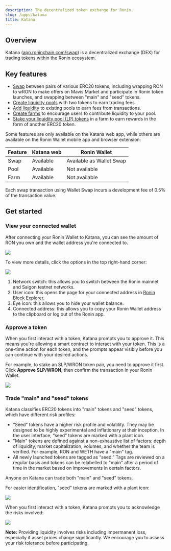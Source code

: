 ```yaml
---
description: The decentralized token exchange for Ronin.
slug: /apps/katana
title: Katana
---
```



## Overview

Katana ([app.roninchain.com/swap](https://app.roninchain.com/swap)) is a decentralized exchange (DEX) for trading tokens within the Ronin ecosystem. 

## Key features

* [Swap](./guides/swap-tokens.mdx) between pairs of various ERC20 tokens, including wrapping RON to wRON to make offers on Mavis Market and participate in Ronin token launches, and swapping between "main" and "seed" tokens.
* [Create liquidity pools](./guides/create-pool.mdx) with two tokens to earn trading fees.
* [Add liquidity](./guides/add-liquidity.mdx) to existing pools to earn fees from transactions.
* [Create farms](./guides/create-farm.mdx) to encourage users to contribute liquidity to your pool.
* [Stake your liquidity pool (LP) tokens](./guides/stake-tokens.mdx) in a farm to earn rewards in the form of another ERC20 token.

Some features are only available on the Katana web app, while others are available on the Ronin Wallet mobile app and browser extension:

|Feature|Katana web|Ronin Wallet|
|---|---|---|
|Swap|Available|Available as Wallet Swap |
|Pool|Available|Not available|
|Farm|Available|Not available|

Each swap transaction using Wallet Swap incurs a development fee of 0.5% of the transaction value.

## Get started

### View your connected wallet

After connecting your Ronin Wallet to Katana, you can see the amount of RON you own and the wallet address you're connected to.

<img src={walletBalance} width={1000} />

To view more details, click the options in the top right-hand corner:

<img src={walletOptions} width={1000} />

1. Network switch: this allows you to switch between the Ronin mainnet and Saigon testnet networks.
2. User icon: this opens the page for your connected address in [Ronin Block Explorer](https://app.roninchain.com/).
3. Eye icon: this allows you to hide your wallet balance.
4. Connected address: this allows you to copy your Ronin Wallet address to the clipboard or log out of the Ronin app.

### Approve a token

When you first interact with a token, Katana prompts you to approve it. This means you're allowing a smart contract to interact with your token. This is a one-time action for each token, and the prompts appear visibly before you can continue with your desired actions.

For example, to stake an SLP/WRON token pair, you need to approve it first. Click **Approve SLP/WRON**, then confirm the transaction in your Ronin Wallet.

<img src={approveTokens} width={1000} />

### Trade "main" and "seed" tokens

Katana classifies ERC20 tokens into "main" tokens and "seed" tokens, which have different risk profiles:

* “Seed” tokens have a higher risk profile and volatility. They may be designed to be highly experimental and inflationary at their inception. In the user interface, “seed” tokens are marked with a plant icon.
* "Main" tokens are defined against a non-exhaustive list of factors: depth of liquidity, market capitalization, volumes, and whether the team is verified. For example, RON and WETH have a "main" tag.
* All newly launched tokens are tagged as “seed.” Tags are reviewed on a regular basis and tokens can be relabelled to "main" after a period of time in the market based on improvements in certain factors.

Anyone on Katana can trade both "main" and "seed" tokens.

For easier identification, "seed" tokens are marked with a plant icon:

<img src={seedTokenPool} width={1000} />

When you first interact with a token, Katana prompts you to acknowledge the risks involved:

<img src={seedTokenWarning} width={300} />

**Note:** Providing liquidity involves risks including impermanent loss, especially if asset prices change significantly. We encourage you to assess your risk tolerance before participating.
